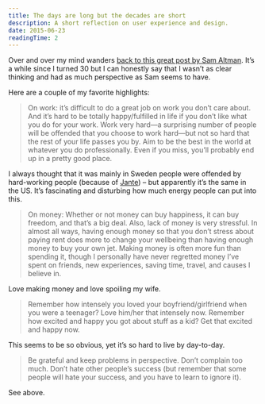 ```yaml
---
title: The days are long but the decades are short
description: A short reflection on user experience and design.
date: 2015-06-23
readingTime: 2
---
```


Over and over my mind wanders <a href="http://blog.samaltman.com/the-days-are-long-but-the-decades-are-short" target="_blank">back to this great post by Sam Altman</a>. It&#8217;s a while since I turned 30 but I can honestly say that I wasn&#8217;t as clear thinking and had as much perspective as Sam seems to have.

Here are a couple of my favorite highlights:

> On work: it’s difficult to do a great job on work you don’t care about. And it’s hard to be totally happy/fulfilled in life if you don’t like what you do for your work. Work very hard—a surprising number of people will be offended that you choose to work hard—but not so hard that the rest of your life passes you by. Aim to be the best in the world at whatever you do professionally. Even if you miss, you’ll probably end up in a pretty good place.

I always thought that it was mainly in Sweden people were offended by hard-working people (because of <a href="https://en.wikipedia.org/wiki/Law_of_Jante" target="_blank">Jante</a>) &#8211; but apparently it&#8217;s the same in the US. It&#8217;s fascinating and disturbing how much energy people can put into this.

> On money: Whether or not money can buy happiness, it can buy freedom, and that’s a big deal. Also, lack of money is very stressful. In almost all ways, having enough money so that you don’t stress about paying rent does more to change your wellbeing than having enough money to buy your own jet. Making money is often more fun than spending it, though I personally have never regretted money I’ve spent on friends, new experiences, saving time, travel, and causes I believe in.

Love making money and love spoiling my wife.

> Remember how intensely you loved your boyfriend/girlfriend when you were a teenager? Love him/her that intensely now. Remember how excited and happy you got about stuff as a kid? Get that excited and happy now.

This seems to be so obvious, yet it&#8217;s so hard to live by day-to-day.

> Be grateful and keep problems in perspective. Don’t complain too much. Don’t hate other people’s success (but remember that some people will hate your success, and you have to learn to ignore it).

See above.